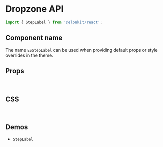 
<Meta title="Components API/StepLabel" />

# Dropzone API

```js
import { StepLabel } from '@elonkit/react';
```

## Component name

The name `ESStepLabel` can be used when providing default props or style overrides in the theme.

## Props

<TableInterface name="StepLabelProps" variant="props" />

<br />

## CSS

<TableInterface name="StepLabelClasses" variant="css" />

<br />

## Demos

<ul>
  <li>
    <LinkTo kind="components-StepLabel" story="demo">
      <code>StepLabel</code>
    </LinkTo>
  </li>
</ul>
